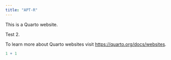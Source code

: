 ```yaml
---
title: "APT-R"
---
```


This is a Quarto website.

Test 2.

To learn more about Quarto websites visit <https://quarto.org/docs/websites>.

```r
1 + 1
```
